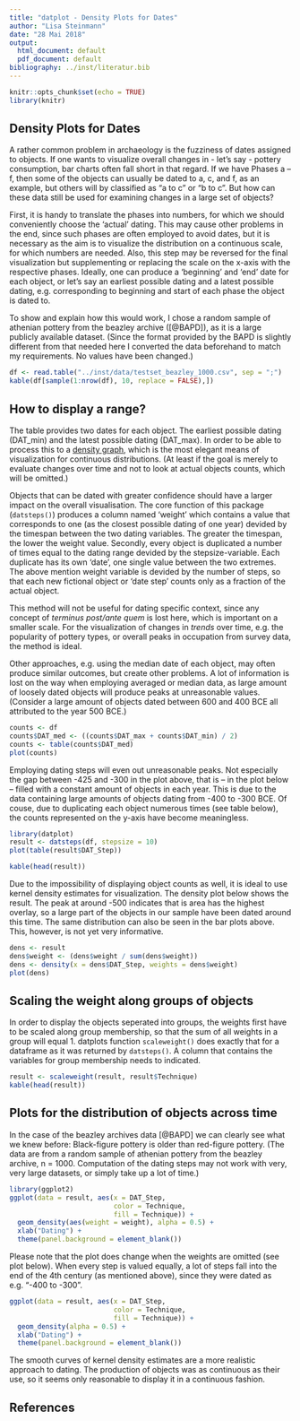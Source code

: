 ```yaml
---
title: "datplot - Density Plots for Dates"
author: "Lisa Steinmann"
date: "28 Mai 2018"
output:
  html_document: default
  pdf_document: default
bibliography: ../inst/literatur.bib
---
```


```r
knitr::opts_chunk$set(echo = TRUE)
library(knitr)
```


## Density Plots for Dates

A rather common problem in archaeology is the fuzziness of dates assigned to objects. If one wants to visualize overall changes in - let's say - pottery consumption, bar charts often fall short in that regard. If we have Phases a -- f, then some of the objects can usually be dated to a, c, and f, as an example, but others will by classified as "a to c" or "b to c". But how can these data still be used for examining changes in a large set of objects?

First, it is handy to translate the phases into numbers, for which we should conveniently choose the 'actual' dating. This may cause other problems in the end, since such phases are often employed to avoid dates, but it is necessary as the aim is to visualize the distribution on a continuous scale, for which numbers are needed. Also, this step may be reversed for the final visualization but supplementing or replacing the scale on the x-axis with the respective phases. 
Ideally, one can produce a 'beginning' and 'end' date for each object, or let's say an earliest possible dating and a latest possible dating, e.g. corresponding to beginning and start of each phase the object is dated to. 

To show and explain how this would work, I chose a random sample of athenian pottery from the beazley archive ([@BAPD]), as it is a large publicly available dataset. (Since the format provided by the BAPD is slightly different from that needed here I converted the data beforehand to match my requirements. No values have been changed.)


```r
df <- read.table("../inst/data/testset_beazley_1000.csv", sep = ";")
kable(df[sample(1:nrow(df), 10, replace = FALSE),])
```


## How to display a range?

The table provides two dates for each object. The earliest possible dating (DAT_min) and the latest possible dating (DAT_max). In order to be able to process this to a [density graph](https://en.wikipedia.org/wiki/Kernel_density_estimation), which is the most elegant means of visualization for continuous distributions. (At least if the goal is merely to evaluate changes over time and not to look at actual objects counts, which will be omitted.)

Objects that can be dated with greater confidence should have a larger impact on the overall visualisation. The core function of this package (`datsteps()`) produces a column named 'weight' which contains a value that corresponds to one (as the closest possible dating of one year) devided by the timespan between the two dating variables. The greater the timespan, the lower the weight value. 
Secondly, every object is duplicated a number of times equal to the dating range devided by the stepsize-variable. Each duplicate has its own 'date', one single value between the two extremes. The above mention weight variable is devided by the number of steps, so that each new fictional object or 'date step' counts only as a fraction of the actual object. 

This method will not be useful for dating specific context, since any concept of _terminus post/ante quem_ is lost here, which is important on a smaller scale. For the visualization of changes in _trends_ over time, e.g. the popularity of pottery types, or overall peaks in occupation from survey data, the method is ideal. 

Other approaches, e.g. using the median date of each object, may often produce similar outcomes, but create other problems. A lot of information is lost on the way when employing averaged or median data, as large amount of loosely dated objects will produce peaks at unreasonable values. (Consider a large amount of objects dated between 600 and 400 BCE all attributed to the year 500 BCE.)

```r
counts <- df
counts$DAT_med <- ((counts$DAT_max + counts$DAT_min) / 2)
counts <- table(counts$DAT_med)
plot(counts)
```

Employing dating steps will even out unreasonable peaks. Not especially the gap between -425 and -300 in the plot above, that is -- in the plot below -- filled with a constant amount of objects in each year. This is due to the data containing large amounts of objects dating from -400 to -300 BCE. Of couse, due to duplicating each object numerous times (see table below), the counts represented on the y-axis have become meaningless.

```r
library(datplot)
result <- datsteps(df, stepsize = 10)
plot(table(result$DAT_Step))
```

```r
kable(head(result))
```

Due to the impossibility of displaying object counts as well, it is ideal to use kernel density estimates for visualization. The density plot below shows the result. The peak at around -500 indicates that is area has the highest overlay, so a large part of the objects in our sample have been dated around this time. The same distribution can also be seen in the bar plots above. This, however, is not yet very informative. 

```r
dens <- result
dens$weight <- (dens$weight / sum(dens$weight))
dens <- density(x = dens$DAT_Step, weights = dens$weight)
plot(dens)
```



## Scaling the weight along groups of objects

In order to display the objects seperated into groups, the weights first have to be scaled along group membership, so that the sum of all weights in a group will equal 1. datplots function `scaleweight()` does exactly that for a dataframe as it was returned by `datsteps()`. A column that contains the variables for group membership needs to indicated.


```r
result <- scaleweight(result, result$Technique)
kable(head(result))
```


  
## Plots for the distribution of objects across time

In the case of the beazley archives data [@BAPD] we can clearly see what we knew before: Black-figure pottery is older than red-figure pottery. (The data are from a random sample of athenian pottery from the beazley archive, n = 1000. Computation of the dating steps may not work with very, very large datasets, or simply take up a lot of time.)

```r
library(ggplot2)
ggplot(data = result, aes(x = DAT_Step, 
                          color = Technique, 
                          fill = Technique)) +
  geom_density(aes(weight = weight), alpha = 0.5) +
  xlab("Dating") +
  theme(panel.background = element_blank())
```


Please note that the plot does change when the weights are omitted (see plot below). When every step is valued equally, a lot of steps fall into the end of the 4th century (as mentioned above), since they were dated as e.g. "-400 to -300".

```r
ggplot(data = result, aes(x = DAT_Step, 
                          color = Technique, 
                          fill = Technique)) +
  geom_density(alpha = 0.5) +
  xlab("Dating") +
  theme(panel.background = element_blank())
```


The smooth curves of kernel density estimates are a more realistic approach to dating. The production of objects was as continuous as their use, so it seems only reasonable to display it in a continuous fashion.


## References

